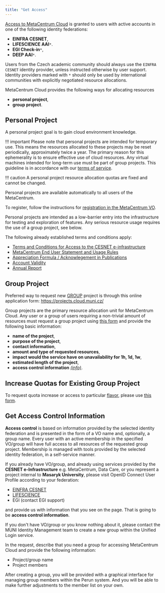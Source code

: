```yaml
---
title: "Get Access"
---
```

[Access to MetaCentrum Cloud](https://cloud.metacentrum.cz/) is granted to users
with active accounts in one of the following identity federations:

* __EINFRA CESNET__,
* __LIFESCIENCE AAI__`*`.
* __EGI Check-in__`*`,
* __DEEP AAI__`*`.

Users from the Czech academic community should always use the `EINFRA CESNET`
identity provider, unless instructed otherwise by user support.
Identity providers marked with `*` should only be used by international
communities with explicitly negotiated resource allocations.

MetaCentrum Cloud provides the following ways for allocating resources

* __personal project__,
* __group project__.

## Personal Project

A personal project goal is to gain cloud environment knowledge.

!!! important
	Please note that personal projects are intended for temporary use. This means the resources allocated to these projects may be reset periodically, approximately twice a year. The primary reason for this ephemerality is to ensure effective use of cloud resources. Any virtual machines intended for long-term use must be part of group projects. This guideline is in accordance with our [terms of service](../../additional-information/terms-of-service.md).

!!! caution
	A personal project resource allocation quotas are fixed and cannot be changed.

Personal projects are available automatically to all users of the MetaCentrum.

To register, follow the instructions for
[registration in the MetaCentrum VO](https://metavo.metacentrum.cz/en/application/index.html).

Personal projects are intended as a low-barrier entry
into the infrastructure for testing and exploration of features.
Any serious resource usage requires the use of a group project, see below.

The following already established terms and conditions apply:

* [Terms and Conditions for Access to the CESNET e-infrastructure](https://www.cesnet.cz/conditions/?lang=en)
* [MetaCentrum End User Statement and Usage Rules](https://www.metacentrum.cz/en/about/rules/index.html)
* [Appreciation Formula / Acknowlegement in Publications](https://wiki.metacentrum.cz/wiki/Usage_rules/Acknowledgement)
* [Account Validity](https://wiki.metacentrum.cz/wiki/Usage_rules/Account)
* [Annual Report](https://wiki.metacentrum.cz/wiki/MetaCentrum_Annual_Report_%E2%88%92_Author_Instructions)

## Group Project

<Callout type="info" title="Note" icon="📌">
	Preferred way to request new <a href="https://cloud.gitlab-pages.ics.muni.cz/documentation/register/#group-project">GROUP</a> project is through this online application form: <a href="https://projects.cloud.muni.cz/">https://projects.cloud.muni.cz/</a>
</Callout>

Group projects are the primary resource allocation unit for MetaCentrum Cloud.
Any user or a group of users requiring a non-trivial amount of resources must
request a group project using [this form](https://projects.cloud.muni.cz/) and provide the following basic information:

* __name of the project__,
* __purpose of the project__,
* __contact information__,
* __amount and type of requested resources__,
* __impact would the service have on unavailability for 1h, 1d, 1w__,
* __estimated length of the project__,
* __access control information__ _[(info)](#get-access-control-information)_.

## Increase Quotas for Existing Group Project

To request quota increase or access to particular [flavor](flavors.md), please use [this form](https://projects.cloud.muni.cz/).

## Get Access Control Information

__Access control__ is based on information provided by the selected identity federation
and is presented in the form of a VO name and, optionally, a group name. Every user
with an active membership in the specified VO/group will have full access to all resources
of the requested group project. Membership is managed with tools provided by the selected
identity federation, in a self-service manner.

If you already have VO/group, and already using services
provided by the __CESNET e-Infrastructure__ e.g. MetaCentrum, Data Care,
or you represent a project internal to __Masaryk University__,
please visit OpenID Connect User Profile according to your federation:

 - [EINFRA CESNET](https://login.cesnet.cz/oidc/manage/user/profile)
 - [LIFESCIENCE](https://profile.aai.lifescience-ri.eu/profile)
 - EGI (contact EGI support)

and provide us with information that you see on the page. That is going to be __access control information__.

If you don't have VO/group or you know nothing about it, please contact the MUNI Identity Management team
to create a new group within the Unified Login service.

 In the request, describe that you need a group for accessing MetaCentrum Cloud and provide the following information:

* Project/group name
* Project members

After creating a group, you will be provided with a graphical interface for managing group members within the Perun system.
And you will be able to make further adjustments to the member list on your own.
